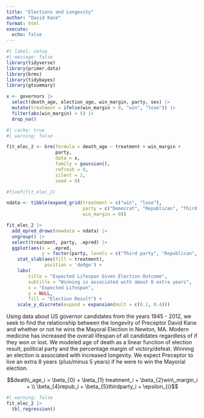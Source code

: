 ```yaml
---
title: "Elections and Longevity"
author: "David Kane"
format: html
execute: 
  echo: false
---
```


```r
#| label: setup
#| message: false
library(tidyverse)
library(primer.data)
library(brms)
library(tidybayes)
library(gtsummary)

x <- governors |> 
  select(death_age, election_age, win_margin, party, sex) |> 
  mutate(treatment = ifelse(win_margin > 0, "win", "lose")) |> 
  filter(abs(win_margin) < 5) |> 
  drop_na()
```



```r
#| cache: true
#| warning: false

fit_elec_2 <- brm(formula = death_age ~ treatment + win_margin + 
                  party, 
                  data = x, 
                  family = gaussian(), 
                  refresh = 0, 
                  silent = 2, 
                  seed = 9) 
```

```r
#fixef(fit_elec_2)
```




        
```r
ndata <- tibble(expand_grid(treatment = c("win", "lose"), 
                            party = c("Democrat", "Republican", "Third party"),
                            win_margin = 0))
```
        

```r
fit_elec_2 |>
  add_epred_draws(newdata = ndata) |> 
  ungroup() |>
  select(treatment, party, .epred) |> 
  ggplot(aes(x = .epred, 
             y = factor(party, levels = c("Third party", "Republican", "Democrat"), ordered = TRUE))) +
    stat_slab(aes(fill = treatment),
              position = 'dodge') +
    labs(
        title = "Expected Lifespan Given Election Outcome",
        subtitle = "Winning is associated with about 8 extra years",
        x = "Expected Lifespan",
        y = NULL,
        fill = "Election Result") +
    scale_y_discrete(expand = expansion(mult = c(0.1, 0.4)))
```
        
Using data about US governor candidates from the years 1945 - 2012, we seek to find the relationship between the longevity of Preceptor David Kane and whether or not he wins the Mayoral Election in Newton, MA. Modern medicine has increased the overall lifespan of all candidates regardless of if they won or lost. We modeled age of death as a linear function of election result, political party and the percentage margin of victory/defeat. Winning an election is associated with increased longevity. We expect Preceptor to live an extra 8 years (plus/minus 5 years) if he were to win the Mayorial election.


$$death\_age_i = \beta_{0} + \beta_{1} treatment_i + \beta_{2}win\_margin_i + \\ \beta_{4}repub_i +  \beta_{5}thirdparty_i + \epsilon_{i}$$


```r
#| warning: false
fit_elec_2 |> 
  tbl_regression()
```


